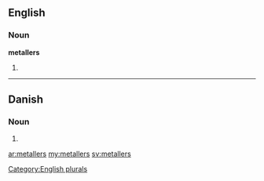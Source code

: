 ==English==

===Noun===
'''metallers'''

# {{plural of|[[metaller]]}}

[[Category:English plurals]]

----

==Danish==

===Noun===
{{infl|da|noun form|g=n}}

# {{form of|genitive plural indefinite|metal|lang=Danish}}

[[ar:metallers]]
[[my:metallers]]
[[sv:metallers]]
